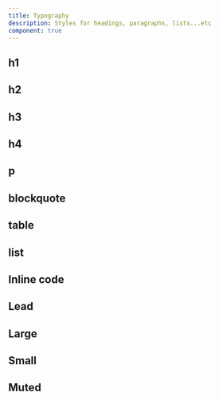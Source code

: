 ```yaml
---
title: Typography
description: Styles for headings, paragraphs, lists...etc
component: true
---
```


<ComponentPreview
  name="typography-demo"
  className="[&>div.min-h-[350px]]:p-6"
  description="A collection of typographic elements."
/>

## h1

<ComponentPreview name="typography-h1" extractClassName />

## h2

<ComponentPreview name="typography-h2" />

## h3

<ComponentPreview name="typography-h3" />

## h4

<ComponentPreview name="typography-h4" />

## p

<ComponentPreview name="typography-p" />

## blockquote

<ComponentPreview name="typography-blockquote" />

## table

<ComponentPreview name="typography-table" />

## list

<ComponentPreview name="typography-list" />

## Inline code

<ComponentPreview name="typography-inline-code" />

## Lead

<ComponentPreview name="typography-lead" />

## Large

<ComponentPreview name="typography-large" />

## Small

<ComponentPreview name="typography-small" />

## Muted

<ComponentPreview name="typography-muted" />
